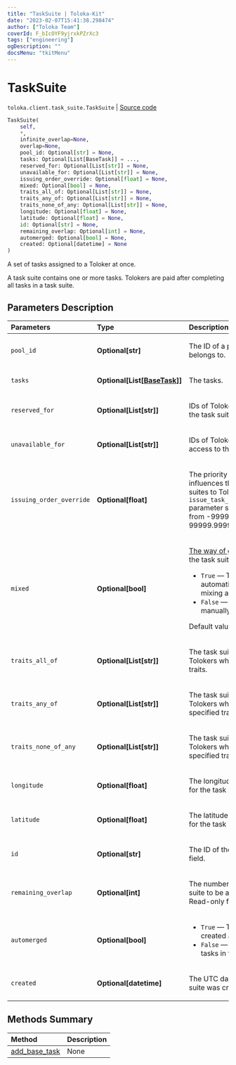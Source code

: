 ```yaml
---
title: "TaskSuite | Toloka-Kit"
date: "2023-02-07T15:41:38.298474"
author: ["Toloka Team"]
coverId: F_bIcOYF9yjrxkPZrXc3
tags: ["engineering"]
ogDescription: ""
docsMenu: "tkitMenu"
---
```


# TaskSuite
`toloka.client.task_suite.TaskSuite` | [Source code](https://github.com/Toloka/toloka-kit/blob/v1.1.3/src/client/task_suite.py#L20)

```python
TaskSuite(
    self,
    *,
    infinite_overlap=None,
    overlap=None,
    pool_id: Optional[str] = None,
    tasks: Optional[List[BaseTask]] = ...,
    reserved_for: Optional[List[str]] = None,
    unavailable_for: Optional[List[str]] = None,
    issuing_order_override: Optional[float] = None,
    mixed: Optional[bool] = None,
    traits_all_of: Optional[List[str]] = None,
    traits_any_of: Optional[List[str]] = None,
    traits_none_of_any: Optional[List[str]] = None,
    longitude: Optional[float] = None,
    latitude: Optional[float] = None,
    id: Optional[str] = None,
    remaining_overlap: Optional[int] = None,
    automerged: Optional[bool] = None,
    created: Optional[datetime] = None
)
```

A set of tasks assigned to a Toloker at once.

A task suite contains one or more tasks. Tolokers are paid after completing all tasks in a task suite.

## Parameters Description

| Parameters | Type | Description |
| :----------| :----| :-----------|
`pool_id`|**Optional\[str\]**|<p>The ID of a pool that the task suite belongs to.</p>
`tasks`|**Optional\[List\[[BaseTask](/docs-new/toloka-kit/reference/toloka.client.task.BaseTask)\]\]**|<p>The tasks.</p>
`reserved_for`|**Optional\[List\[str\]\]**|<p>IDs of Tolokers who have access to the task suite.</p>
`unavailable_for`|**Optional\[List\[str\]\]**|<p>IDs of Tolokers who don&#x27;t have access to the task suite.</p>
`issuing_order_override`|**Optional\[float\]**|<p>The priority of a task suite. It influences the order of assigning task suites to Tolokers in pools with the `issue_task_suites_in_creation_order` parameter set to `True`. Allowed range: from -99999.99999 to 99999.99999.</p>
`mixed`|**Optional\[bool\]**|<p>[The way of grouping tasks](https://toloka.ai/en/docs/guide/concepts/distribute-tasks-by-pages) to create the task suite.</p> <ul> <li>`True` — The tasks are mixed automatically using the smart mixing approach.</li> <li>`False` — The tasks are grouped manually.</li> </ul> <p></p><p>Default value: `False`.</p>
`traits_all_of`|**Optional\[List\[str\]\]**|<p>The task suite can be assigned to Tolokers who have all of the specified traits.</p>
`traits_any_of`|**Optional\[List\[str\]\]**|<p>The task suite can be assigned to Tolokers who have any of the specified traits.</p>
`traits_none_of_any`|**Optional\[List\[str\]\]**|<p>The task suite can not be assigned to Tolokers who have any of the specified traits.</p>
`longitude`|**Optional\[float\]**|<p>The longitude of the point on the map for the task suite.</p>
`latitude`|**Optional\[float\]**|<p>The latitude of the point on the map for the task suite.</p>
`id`|**Optional\[str\]**|<p>The ID of the task suite. Read-only field.</p>
`remaining_overlap`|**Optional\[int\]**|<p>The number of times left for this task suite to be assigned to Tolokers. Read-only field.</p>
`automerged`|**Optional\[bool\]**|<ul> <li>`True` — The task suite was created after [merging tasks](https://toloka.ai/en/docs/api/concepts/tasks#task-merge).</li> <li>`False` — There are no merged tasks in the task suite.</li> </ul>
`created`|**Optional\[datetime\]**|<p>The UTC date and time when the task suite was created. Read-only field.</p>
## Methods Summary

| Method | Description |
| :------| :-----------|
[add_base_task](/docs-new/toloka-kit/reference/toloka.client.task_suite.TaskSuite.add_base_task)| None
